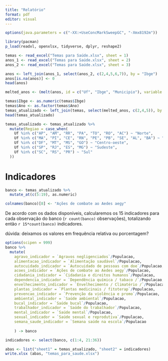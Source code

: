 ```yaml
---
title: "Relatório"
format: pdf
editor: visual
---
```


```r
options(java.parameters = c("-XX:+UseConcMarkSweepGC", "-Xmx8192m"))
```

```r
library(pacman)
p_load(readxl, openxlsx, tidyverse, dplyr, reshape2)
```

```r
temas <- read_excel("Temas para Saúde.xlsx", sheet = 1)
anos_1 <- read_excel("Temas para Saúde.xlsx", sheet = 2)
anos_2 <- read_excel("Temas para Saúde.xlsx", sheet = 3)
```

```r
anos <- left_join(anos_1, select(anos_2, c(2,4,5,6,7)), by = "Ibge")
anos[is.na(anos)] <- 0
head(anos)
```

```r
melted_anos <- (melt(anos, id = c("Uf", "Ibge", "Municipio"), variable.name = "Ano", value.name = "Populacao"))
```

```r
temas$Ibge <- as.numeric(temas$Ibge)
temas$Ano <- as.factor(temas$Ano)
temas_atualizado <- left_join(temas, select(melted_anos, c(2,4,5)), by = c("Ibge", "Ano"))
head(temas_atualizado)
```

```r
temas_atualizado <- temas_atualizado %>% 
  mutate(Regiao = case_when(
    Uf %in% c("AP", "AM", "RR", "PA", "TO", "RO", "AC") ~ "Norte",
    Uf %in% c("MA", "PI", "CE", "RN", "PE", "PB", "SE", "AL", "BA") ~ "Nordeste",
    Uf %in% c("DF", "MT", "MS", "GO") ~ "Centro-oeste",
    Uf %in% c("SP", "RJ", "ES", "MG") ~ "Sudeste",
    Uf %in% c("SC", "RS", "PR") ~ "Sul"
  ))
```

# Indicadores

```r
banco <- temas_atualizado %>% 
  mutate_at(c(5:19), as.numeric)  
```

```r
colnames(banco)[8] <- "Ações de combate ao Aedes aegy"
```

De acordo com os dados disponíveis, calcularemos os 15 indicadores para cada observação do banco (`r count(banco)` observações), totalizando então `r 15*count(banco)` indicadores.

dúvida: deixamos os valores em frequência relativa ou porcentagem?

```r
options(scipen = 999)
banco %>% 
  mutate(
    agravo_indicador = `Agravos negligenciados`/Populacao,
    alimentacao_indicador = `Alimentação saudável`/Populacao,
    autocuidado_indicador = `Autocuidado de pessoas com doe`/Populacao,
    acoes_indicador = `Ações de combate ao Aedes aegy`/Populacao,
    cidadania_indicador = `Cidadania e direitos humanos`/Populacao,
    dependencia_indicador = `Dependência química / tabaco /`/Populacao,
    envelhecimento_indicador = `Envelhecimento / Climatério /`/Populacao,
    plantas_indicador = `Plantas medicinais / fitoterap`/Populacao,
    prevencao_indicador = `Prevenção da violência e promo`/Populacao,
    ambiental_indicador = `Saúde ambiental`/Populacao,
    bucal_indicador = `Saúde bucal`/Populacao,
    trabalhador_indicador = `Saúde do trabalhador`/Populacao,
    mental_indicador = `Saúde mental`/Populacao,
    sexual_indicador = `Saúde sexual e reprodutiva`/Populacao,
    semana_saude_indicador = `Semana saúde na escola`/Populacao
    
    ) -> banco
```

```r
indicadores <- select(banco, c(1:4, 21:36))
```

```r
abas <- list("sheet1" = temas_atualizado, "sheet2" = indicadores)
write.xlsx (abas, "temas_para_saude.xlsx")

```
